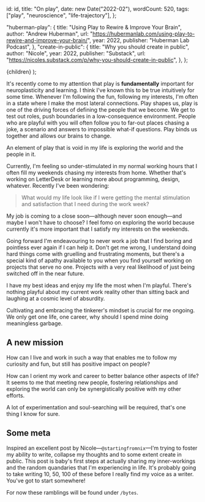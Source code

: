 
  id: id,
  title: "On play",
  date: new Date("2022-02"),
  wordCount: 520,
  tags: ["play", "neuroscience", "life-trajectory"],
};

  "huberman-play": {
    title: "Using Play to Rewire & Improve Your Brain",
    author: "Andrew Huberman",
    url: "https://hubermanlab.com/using-play-to-rewire-and-improve-your-brain/",
    year: 2022,
    publisher: "Huberman Lab Podcast",
  },
  "create-in-public": {
    title: "Why you should create in public",
    author: "Nicole",
    year: 2022,
    publisher: "Substack",
    url: "https://nicoles.substack.com/p/why-you-should-create-in-public",
  },
};

  <ReferenceProvider value={id}>
    <Layout meta={meta}>
      <References references={references} />
      {children}
    </Layout>
  </ReferenceProvider>
);

It's recently come to my attention that play is **fundamentally** important for neuroplasticity and learning.<Inline citation="huberman-play" />
I think I've known this to be true intuitively for some time. Whenever I'm following the fun, following my interests, I'm often in a state where I make the most lateral connections.
Play shapes us, play is one of the driving forces of defining the people that we become. We get to test out roles, push boundaries in a low-consequence environment. People who are playful with you will often follow you to far-out places chasing a joke, a scenario and answers to impossible what-if questions.
Play binds us together and allows our brains to change.

An element of play that is void in my life is exploring the world and the people in it.

Currently, I'm feeling so under-stimulated in my normal working hours that I often fill my weekends chasing my interests from home. Whether that's working on LetterDesk or learning more about programming, design, whatever.
Recently I've been wondering:

> What would my life look like if I were getting the mental stimulation and satisfaction that I need during the work week?

My job is coming to a close soon—although never soon enough—and maybe I won't have to choose? I feel fomo on exploring the world because currently it's more important that I satisfy my interests on the weekends.

Going forward I'm endeavouring to never work a job that I find boring and pointless ever again if I can help it.
Don't get me wrong, I understand doing hard things come with gruelling and frustrating moments, but there's a
special kind of apathy available to you when you find yourself working on projects that serve no one.
Projects with a very real likelihood of just being switched off in the near future.

I have my best ideas and enjoy my life the most when I'm playful. There's nothing playful about my current work reality other than
sitting back and laughing at a cosmic level of absurdity.

Cultivating and embracing the tinkerer's mindset is crucial for me ongoing.
We only get one life, one career, why should I spend mine doing meaningless garbage.

## A new mission

How can I live and work in such a way that enables me to follow my curiosity and fun, but still has positive impact on people?

How can I orient my work and career to better balance other aspects of life? It seems to me that meeting new people, fostering relationships and exploring the world can only be synergistically positive with my other efforts.

A lot of experimentation and soul-searching will be required, that's one thing I know for sure.

## Some meta

Inspired an excellent post<Inline citation="create-in-public" /> by Nicole—`@startingfromnix`—I'm trying to foster my ability to write, collapse my thoughts and to some extent create in public. This post is baby's first steps at actually sharing my inner-workings and the random quandaries that I'm experiencing in life. It's probably going to take writing 10, 50, 100 of these before I really find my voice as a writer. You've got to start somewhere!

For now these ramblings will be found under `/bytes`.
